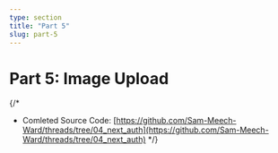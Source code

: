 ```yaml
---
type: section
title: "Part 5"
slug: part-5
---
```


# Part 5: Image Upload

{/* 
- Comleted Source Code: [https://github.com/Sam-Meech-Ward/threads/tree/04_next_auth](https://github.com/Sam-Meech-Ward/threads/tree/04_next_auth) */}